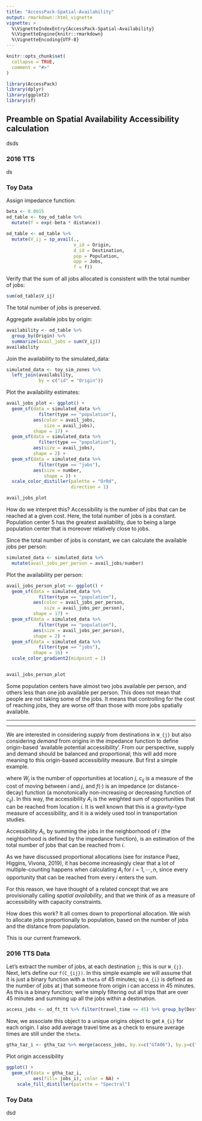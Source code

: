 ```yaml
---
title: "AccessPack-Spatial-Availability"
output: rmarkdown::html_vignette
vignette: >
  %\VignetteIndexEntry{AccessPack-Spatial-Availability}
  %\VignetteEngine{knitr::rmarkdown}
  %\VignetteEncoding{UTF-8}
---
```


```r
knitr::opts_chunk$set(
  collapse = TRUE,
  comment = "#>"
)
```

```r
library(AccessPack)
library(dplyr)
library(ggplot2)
library(sf)
```

## Preamble on Spatial Availability Accessibility calculation
dsds

### 2016 TTS

ds

### Toy Data

Assign impedance function:
```r
beta <- 0.0015
od_table <- toy_od_table %>%
  mutate(f = exp(-beta * distance))
```

```r
od_table <- od_table %>%
  mutate(V_ij = sp_avail(., 
                         o_id = Origin, 
                         d_id = Destination, 
                         pop = Population, 
                         opp = Jobs,
                         f = f))
```

Verify that the sum of all jobs allocated is consistent with the total number of jobs:
```r
sum(od_table$V_ij)
```

The total number of jobs is preserved.

Aggregate available jobs by origin:
```r
availability <- od_table %>%
  group_by(Origin) %>%
  summarize(avail_jobs = sum(V_ij))
availability
```

Join the availability to the simulated_data:
```r
simulated_data <- toy_sim_zones %>%
  left_join(availability, 
            by = c("id" = "Origin"))
```

Plot the availability estimates:
```r
avail_jobs_plot <- ggplot() +
  geom_sf(data = simulated_data %>% 
            filter(type == "population"),
          aes(color = avail_jobs,
              size = avail_jobs),
          shape = 17) +
  geom_sf(data = simulated_data %>% 
            filter(type == "population"),
          aes(size = avail_jobs),
          shape = 2) +
  geom_sf(data = simulated_data %>% 
            filter(type == "jobs"),
          aes(size = number,
              shape = )) +
  scale_color_distiller(palette = "OrRd",
                        direction = 1)

avail_jobs_plot
```

How do we interpret this? Accessibility is the number of jobs that can be reached at a given cost. Here, the total number of jobs is a constant. Population center 5 has the greatest availability, due to being a large population center that is moreover relatively close to jobs.

Since the total number of jobs is constant, we can calculate the available jobs per person:
```r
simulated_data <- simulated_data %>%
  mutate(avail_jobs_per_person = avail_jobs/number)
```

Plot the availability per person:
```r
avail_jobs_person_plot <- ggplot() +
  geom_sf(data = simulated_data %>% 
            filter(type == "population"),
          aes(color = avail_jobs_per_person,
              size = avail_jobs_per_person),
          shape = 17) +
  geom_sf(data = simulated_data %>% 
            filter(type == "population"),
          aes(size = avail_jobs_per_person),
          shape = 2) +
  geom_sf(data = simulated_data %>% 
            filter(type == "jobs"),
          shape = 16) +
  scale_color_gradient2(midpoint = 1)


avail_jobs_person_plot
```
Some population centers have almost two jobs available per person, and others less than one job available per person. This does not mean that people are not taking some of the jobs. It means that controlling for the cost of reaching jobs, they are worse off than those with more jobs spatially available. 







--------------------


--------------------------------------

We are interested in considering  _supply_ from destinations in `W_{j}` but also considering  _demand_ from origins in the impedance function to define origin-based 'available potential accessibility'. From our perspective, supply and demand should be balanced and proportional; this will add more meaning to this origin-based accessibility measure. But first a simple example.



\noindent where $W_j$ is the number of opportunities at location $j$, $c_{ij}$ is a measure of the cost of moving between $i$ and $j$, and $f(\cdot)$ is an impedance (or distance-decay) function (a monotonically non-increasing or decreasing function of $c_{ij}$). In this way, the accessibility $A_i$ is the weighted sum of opportunities that can be reached from location $i$. It is well known that this is a gravity-type measure of accessibility, and it is a widely used tool in transportation studies.

Accessibility $A_i$, by summing the jobs in the neighborhood of $i$ (the neighborhood is defined by the impedance function), is an estimation of the total number of jobs that can be reached from $i$. 

As we have discussed proportional allocations (see for instance Paez, Higgins, Vivona, 2019), it has become increasingly clear that a lot of multiple-counting happens when calculating $A_i$ for $i=1,\cdots,n$, since every opportunity that can be reached from every $i$ enters the sum.

For this reason, we have thought of a related concept that we are provisionally calling _spatial availability_, and that we think of as a measure of accessibility with capacity constraints.

How does this work? It all comes down to proportional allocation. We wish to allocate jobs proportionally to population, based on the number of jobs and the distance from population.

This is our current framework.




### 2016 TTS Data

Let's extract the number of jobs, at each destination `j`; this is our `W_{j}`.
Next, let's define our `f(C_{ij})`. In this simple example we will assume that it is just a binary function with a `theta` of 45 minutes; so  `A_{i}` is defined as the number of jobs at j that someone from origin i can access in 45 minutes. As this is a binary function; we're simply filtering out all trips that are over 45 minutes and summing up all the jobs within a destination.

```r
access_jobs <- od_ft_tt %>% filter(travel_time <= 45) %>% group_by(Destination) %>% summarise(jobs_i = sum(Persons, na.rm = T))
```

Now, we associate this object to a unique origins object to get `A_{i}` for each origin. I also add average travel time as a check to ensure average times are still under the `theta`.
```r
gtha_taz_i <- gtha_taz %>% merge(access_jobs, by.x=c("GTA06"), by.y=c("Destination"), all.x=T) 
```

Plot origin accessibility
```r
ggplot() +
  geom_sf(data = gtha_taz_i, 
          aes(fill= jobs_i), color = NA) +
    scale_fill_distiller(palette = "Spectral")
```

### Toy Data

dsd

